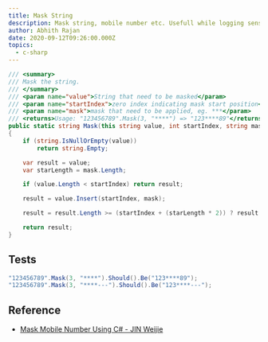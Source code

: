 ```yaml
---
title: Mask String
description: Mask string, mobile number etc. Usefull while logging sensitive content.
author: Abhith Rajan
date: 2020-09-12T09:26:00.000Z
topics:
  - c-sharp
---
```


```cs
/// <summary>
/// Mask the string.
/// </summary>
/// <param name="value">String that need to be masked</param>
/// <param name="startIndex">zero index indicating mask start position</param>
/// <param name="mask">mask that need to be applied, eg. ***</param>
/// <returns>Usage: "123456789".Mask(3, "****") => "123****89"</returns>
public static string Mask(this string value, int startIndex, string mask)
{
    if (string.IsNullOrEmpty(value))
        return string.Empty;

    var result = value;
    var starLength = mask.Length;

    if (value.Length < startIndex) return result;

    result = value.Insert(startIndex, mask);

    result = result.Length >= (startIndex + (starLength * 2)) ? result.Remove(startIndex + starLength, starLength) : result.Remove(startIndex + starLength, result.Length - (startIndex + starLength));

    return result;
}
```

## Tests

```cs
"123456789".Mask(3, "****").Should().Be("123****89");
"123456789".Mask(3, "****---").Should().Be("123****---");
```

## Reference

- [Mask Mobile Number Using C# - JIN Weijie](http://www.jinweijie.com/2011/09/30/mask-mobile-number-using-c-4/)
